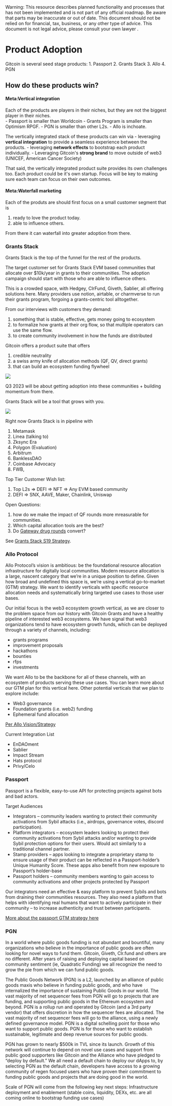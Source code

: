 
<Callout type="warning">
  Warning: This resource describes planned functionality and processes that has
  not been implemented and is not part of any official roadmap. Be aware that parts may be inaccurate or out of
  date.  This document should not be relied on for financial, tax, business, or any other type of advice.  This document is not legal advice, please consult your own lawyer .
</Callout>

# Product Adoption

Gitcoin is several seed stage products:
    1. Passport
    2. Grants Stack 
    3. Allo 
    4. PGN

## How do these products win?

#### Meta:Vertical integration

Each of the products are players in their niches, but they are not the biggest player in their niches.  
    - Passport is smaller than Worldcoin
    - Grants Program is smaller than Optimism RPGF.
    - PGN is smaller than other L2s.
    - Allo is inchoate.

The vertically integrated stack of these products can win via
    - leveraging **vertical integration** to provide a seamless experience between the products.
    - leveraging **network effects** to bootstrap each product individually.
    - Leveraging Gitcoin's **strong brand** to move outside of web3 (UNICEF, American Cancer Society)

That said, the vertically integrated product suite provides its own challenges too.  Each product could be it's own startup.  Focus will be key to making sure each team can focus on their own outcomes.

#### Meta:Waterfall marketing

Each of the produts are should first focus on a small customer segment that is 
1. ready to love the product today.
2. able to influence others.

From there it can waterfall into greater adoption from there.

### Grants Stack

Grants Stack is the top of the funnel for the rest of the products.

The target customer set for Grants Stack EVM based communities that allocate over $10k/year in grants to their communities.   The adoption campaign should start with those who are able to influence others.

This is a crowded space, with Hedgey, ClrFund, Giveth, Sablier, all offering solutions here.  Many providers use notion, airtable, or charmverse to run their grants program, forgoing a grants-centric tool alltogether.

From our interviews with customers they demand:
1. something that is stable, effective, gets money going to ecosystem
2. to formalize how grants at their org flow, so that multiple operators can use the same flow.
3. to create community involvement in how the funds are distributed

Gitcoin offers a product suite that offers
1. credible neutrality
2. a swiss army knife of allocation methods (QF, QV, direct grants)
3. that can build an ecosystem funding flywheel

[![](./img/flywheel.gif)](https://ncase.me/loopy/v1.1/?data=[[[1,356,222,0.16,%22funding%2520rounds%22,4],[2,440,357,0.16,%22dao%2520treasury%22,4],[4,558,226,0.16,%22ecosystem%2520growth%22,4]],[[2,1,94,1,0],[1,4,20,1,0],[4,2,8,1,0]],[[448,138,%22Ecosystem%2520Growth%2520Flywheel%22]],4%5D)

Q3 2023 will be about getting adoption into these communities + building momentum from there.

Grants Stack will be a tool that grows with you.

[![](./img/landexpand.png)]()

Right now Grants Stack is in pipeline with
1. Metamask
2. Linea (talking to)
2. Zksync Era
3. Polygon (Evaluation)
4. Arbitrum
5. BanklessDAO
6. Coinbase Advocacy
7. FWB,

Top Tier Customer Wish list:
1. Top L2s => DEFI => NFT => Any EVM based community
2. DEFI => SNX, AAVE, Maker, Chainlink, Uniswap

Open Questions:
1. how do we make the impact of QF rounds more mreasurable for communities.
2. Which capital allocation tools are the best?
3. Do [Gateway drug rounds](https://docs.google.com/document/d/1J3lKbG31_IyqdF-vYc3iRGq0tfR-PLz9EEDIMS1Rw0w/edit#heading=h.m4ucg5jddfxj) convert?

See [Grants Stack S19 Strategy](https://docs.google.com/document/d/1quyqzSr7jlkgglUlTp2mTydXeubi_rLZwA64GOVA19E/edit#heading=h.nkkmq9fvb2pj).

### Allo Protocol

Allo Protocol’s vision is ambitious: be the foundational resource allocation infrastructure for digitally local communities. Modern resource allocation is a large, nascent category that we’re in a unique position to define. Given how broad and undefined this space is, we’re using a vertical go-to-market (GTM) strategy. We want to identify verticals with specific resource allocation needs and systematically bring targeted use cases to those user bases.

Our initial focus is the web3 ecosystem growth vertical, as we are closer to the problem space from our history with Gitcoin Grants and have a healthy pipeline of interested web3 ecosystems. We have signal that web3 organizations tend to have ecosystem growth funds, which can be deployed through a variety of channels, including:
- grants programs
- improvement proposals
- hackathons
- bounties
- rfps
- investments

We want Allo to be the backbone for all of these channels, with an ecosystem of products serving these use cases. You can learn more about our GTM plan for this vertical here. Other potential verticals that we plan to explore include:
- Web3 governance
- Foundation grants (i.e. web2) funding
- Ephemeral fund allocation

[Per Allo Vision/Strategy](https://docs.google.com/document/d/18wwdBJhC6Ukgp-lZ_ecmL7_cim0YhdO6a6brylYlHhQ/edit)

Current Integration List
- EnDAOment
- Sablier
- Impact Stream
- Hats protocol
- Privy/Celo


### Passport

Passport is a flexible, easy-to-use API for protecting projects against bots and bad actors.

Target Audiences
- Integrators – community leaders wanting to protect their community activations from Sybil attacks (i.e., airdrops, governance votes, discord participation).
- Platform integrators – ecosystem leaders looking to protect their community activations from Sybil attacks and/or wanting to provide Sybil protection options for their users. Would act similarly to a traditional channel partner.
- Stamp providers – apps looking to integrate a proprietary stamp to ensure usage of their product can be reflected in a Passport-holder’s Unique Humanity Score. These apps also benefit from new exposure to Passport’s holder-base
- Passport holders – community members wanting to gain access to community activations and other projects protected by Passport

Our integrators need an effective & easy platform to prevent Sybils and bots from draining their communities resources. They also need a platform that helps with identifying real humans that want to actively participate in their community – to increase authenticity and trust between participants. 

[More about the passport GTM strategy here](https://docs.google.com/document/d/1_nxRjowoyeKV4AMusCDc35xbGeMOu3x1sy40P3pNQZc/edit)

### PGN

In a world where public goods funding is not abundant and bountiful, many organizations who believe in the importance of public goods are often looking for novel ways to fund them. Gitcoin, Giveth, Clr.fund and others are no different. After years of raising and deploying capital based on community sentiment (ie, Quadratic Funding) we all recognize the need to grow the pie from which we can fund public goods.

The Public Goods Network (PGN) is a L2, launched by an alliance of public goods maxis who believe in funding public goods, and who have internalized the importance of sustaining Public Goods in our world. The vast majority of net sequencer fees from PGN will go to projects that are funding, and supporting public goods in the Ethereum ecosystem and beyond. PGN is a rollup run and operated by Gitcoin (and a 3rd party vendor) that offers discretion in how the sequencer fees are allocated. The vast majority of net sequencer fees will go to the alliance, using a newly defined governance model. PGN is a digital schelling point for those who want to support public goods. PGN is for those who want to establish sustainable, legitimate and deep revenue sources for public goods.

PGN has grown to nearly $500k in TVL since its launch. Growth of this network will continue to depend on novel use cases and support from public good supporters like Gitcoin and the Alliance who have pledged to “deploy by default.” We all need a default chain to deploy our dApps to, by selecting PGN as the default chain, developers have access to a growing community of regen focused users who have proven their commitment to funding public goods and projects that are doing good in the world.

Scale of PGN will come from the following key next steps:
Infrastructure deployment and enablement (stable coins, liquidity, DEXs, etc. are all coming online to bootstrap funding use cases)






